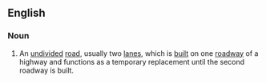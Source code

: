 ==English==

===Noun===
{{en-noun|sg=[[semi]]-[[highway]]}}

# An [[undivided]] [[road]], usually two [[lanes]], which is [[built]] on one [[roadway]] of a highway and functions as a temporary replacement until the second roadway is built.